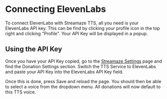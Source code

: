 # Connecting ElevenLabs

To connect ElevenLabs with Streamaze TTS, all you need is your ElevenLabs API key. This can be find by clicking your profile icon in the top right and clicking "Profile". Your API Key will be displayed in a popup.

## Using the API Key

Once you have your API Key copied, go to the [Streamaze Settings](https://streamaze.live/settings) page and find the Donation Settings section. Switch the TTS Service to ElevenLabs and paste your API Key into the ElevenLabs API Key field.

Once this is done, press Save and reload the page. You should then be able to select a voice from the dropdown menu. All donations will now default to this TTS voice.